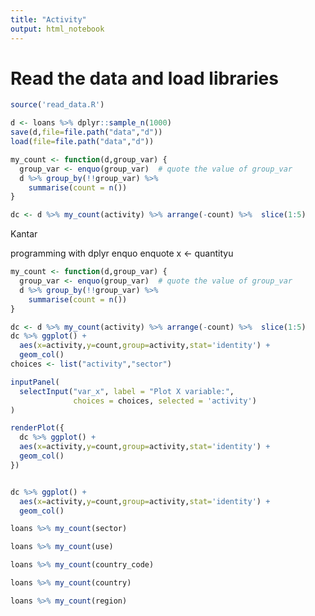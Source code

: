 ```yaml
---
title: "Activity"
output: html_notebook
---
```

# Read the data and load libraries
```r
source('read_data.R')
```
```r
d <- loans %>% dplyr::sample_n(1000)
save(d,file=file.path("data","d"))
load(file=file.path("data","d"))
```
```r
my_count <- function(d,group_var) {
  group_var <- enquo(group_var)  # quote the value of group_var
  d %>% group_by(!!group_var) %>% 
    summarise(count = n())
}
```

```r
dc <- d %>% my_count(activity) %>% arrange(-count) %>%  slice(1:5)
```




Kantar

programming with dplyr
enquo  enquote
x <-  quantityu
```r
my_count <- function(d,group_var) {
  group_var <- enquo(group_var)  # quote the value of group_var
  d %>% group_by(!!group_var) %>% 
    summarise(count = n())
}
```


```r
dc <- d %>% my_count(activity) %>% arrange(-count) %>%  slice(1:5)
dc %>% ggplot() +
  aes(x=activity,y=count,group=activity,stat='identity') +
  geom_col()
choices <- list("activity","sector")
```

```r
inputPanel(
  selectInput("var_x", label = "Plot X variable:",
              choices = choices, selected = 'activity')
)
``` 
```r
renderPlot({
  dc %>% ggplot() +
  aes(x=activity,y=count,group=activity,stat='identity') +
  geom_col()
})
```


```r

```


```r
dc %>% ggplot() +
  aes(x=activity,y=count,group=activity,stat='identity') +
  geom_col()
```

```r
loans %>% my_count(sector)
```
```r
loans %>% my_count(use)
```
```r
loans %>% my_count(country_code)
```
```r
loans %>% my_count(country)
```


```r
loans %>% my_count(region)
```


